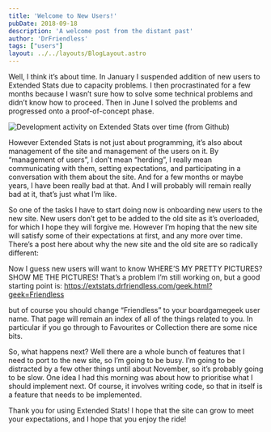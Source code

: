 ```yaml
---
title: 'Welcome to New Users!'
pubDate: 2018-09-18
description: 'A welcome post from the distant past'
author: 'DrFriendless'
tags: ["users"]
layout: ../../layouts/BlogLayout.astro
---
```

Well, I think it’s about time.
In January I suspended addition of new users to Extended Stats due to capacity problems.
I then procrastinated for a few months because I wasn’t sure how to solve some technical problems and didn’t know how to proceed.
Then in June I solved the problems and progressed onto a proof-of-concept phase.

<img src='/public/img/blog/Screenshot-from-2018-09-08-13-58-02.png'
     title="Development activity on Extended Stats over time (from Github)"
     alt="Development activity on Extended Stats over time (from Github)"/>

However Extended Stats is not just about programming, it’s also about management of the site and management of the users on it.
By “management of users”, I don’t mean “herding”, I really mean communicating with them, setting expectations, and participating in a conversation with them about the site.
And for a few months or maybe years, I have been really bad at that.
And I will probably will remain really bad at it, that’s just what I’m like.

So one of the tasks I have to start doing now is onboarding new users to the new site.
New users don’t get to be added to the old site as it’s overloaded, for which I hope they will forgive me.
However I’m hoping that the new site will satisfy some of their expectations at first, and any more over time.
There’s a post here about why the new site and the old site are so radically different:

Now I guess new users will want to know WHERE’S MY PRETTY PICTURES? SHOW ME THE PICTURES!
That’s a problem I’m still working on, but a good starting point is:
https://extstats.drfriendless.com/geek.html?geek=Friendless

but of course you should change “Friendless” to your boardgamegeek user name. 
That page will remain an index of all of the things related to you.
In particular if you go through to Favourites or Collection there are some nice bits.

So, what happens next?
Well there are a whole bunch of features that I need to port to the new site, so I’m going to be busy.
I’m going to be distracted by a few other things until about November, so it’s probably going to be slow.
One idea I had this morning was about how to prioritise what I should implement next.
Of course, it involves writing code, so that in itself is a feature that needs to be implemented.

Thank you for using Extended Stats! I hope that the site can grow to meet your expectations, and I hope that you enjoy the ride!